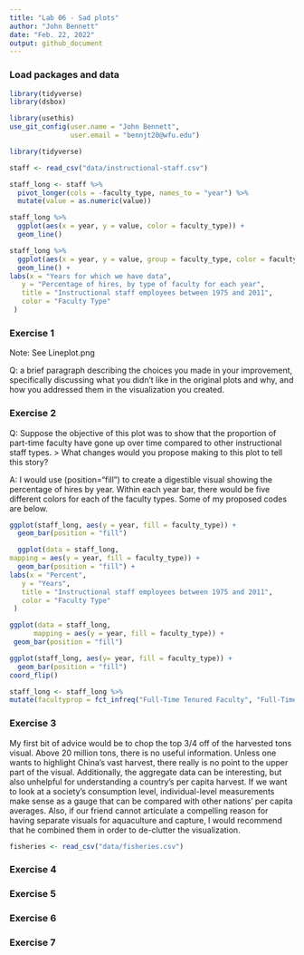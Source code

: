 ```yaml
---
title: "Lab 06 - Sad plots"
author: "John Bennett"
date: "Feb. 22, 2022"
output: github_document
---
```


### Load packages and data

```r
library(tidyverse) 
library(dsbox) 
```

```r
library(usethis)
use_git_config(user.name = "John Bennett", 
               user.email = "bennjt20@wfu.edu")
```

```r
library(tidyverse)
```

```r
staff <- read_csv("data/instructional-staff.csv")
```

```r
staff_long <- staff %>%
  pivot_longer(cols = -faculty_type, names_to = "year") %>%
  mutate(value = as.numeric(value))
```

```r
staff_long %>%
  ggplot(aes(x = year, y = value, color = faculty_type)) +
  geom_line()
```

```r
staff_long %>%
  ggplot(aes(x = year, y = value, group = faculty_type, color = faculty_type)) +
  geom_line() +
labs(x = "Years for which we have data",
   y = "Percentage of hires, by type of faculty for each year",
   title = "Instructional staff employees between 1975 and 2011",
   color = "Faculty Type"
 )
```



### Exercise 1
Note: See Lineplot.png

Q: a brief paragraph describing the choices you made in your improvement, specifically discussing what you didn’t like in the original plots and why, and how you addressed them in the visualization you created.

### Exercise 2
Q: Suppose the objective of this plot was to show that the proportion of part-time faculty have gone up over time compared to other instructional staff types. > What changes would you propose making to this plot to tell this story?

A: I would use (position="fill") to create a digestible visual showing the percentage of hires by year. Within each year bar, there would be five different colors for each of the faculty types. Some of my proposed codes are below.

```r
ggplot(staff_long, aes(y = year, fill = faculty_type)) +
  geom_bar(position = "fill")
```


```r
  ggplot(data = staff_long, 
mapping = aes(y = year, fill = faculty_type)) +
  geom_bar(position = "fill") +
labs(x = "Percent",
   y = "Years",
   title = "Instructional staff employees between 1975 and 2011",
   color = "Faculty Type"
 ) 
```

```r
ggplot(data = staff_long,
      mapping = aes(y = year, fill = faculty_type)) +
 geom_bar(position = "fill")
```

```r
ggplot(staff_long, aes(y= year, fill = faculty_type)) +
  geom_bar(position = "fill")
coord_flip()
```


```r
staff_long <- staff_long %>%
mutate(facultyprop = fct_infreq("Full-Time Tenured Faculty", "Full-Time Tenure-Track Faculty", "Full-Time Non-Tenure-Track Faculty", "Part-Time Faculty", "Graduate Student Employees"))
```


### Exercise 3
My first bit of advice would be to chop the top 3/4 off of the harvested tons visual. Above 20 million tons, there is no useful information. Unless one wants to highlight China's vast harvest, there really is no point to the upper part of the visual. 
Additionally, the aggregate data can be interesting, but also unhelpful for understanding a country's per capita harvest. If we want to look at a society's consumption level, individual-level measurements make sense as a gauge that can be compared with other nations' per capita averages. 
Also, if our friend cannot articulate a compelling reason for having separate visuals for aquaculture and capture, I would recommend that he combined them in order to de-clutter the visualization. 

```r
fisheries <- read_csv("data/fisheries.csv")               
```


### Exercise 4


### Exercise 5


### Exercise 6


### Exercise 7

